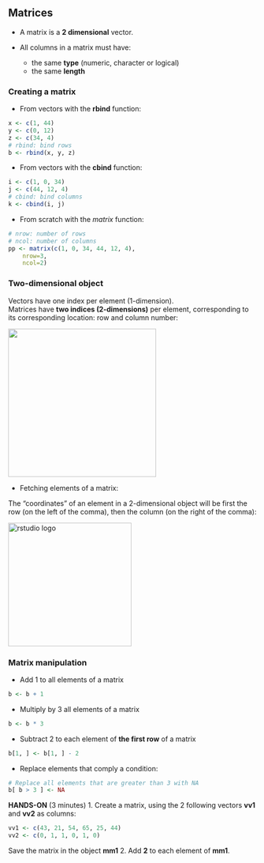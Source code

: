 ## Matrices

* A matrix is a **2 dimensional** vector.

* All columns in a matrix must have:
	+ the same **type** (numeric, character or logical)
	+ the same **length**

### Creating a matrix

* From vectors with the **rbind** function:

```r
x <- c(1, 44)
y <- c(0, 12)
z <- c(34, 4)
# rbind: bind rows
b <- rbind(x, y, z)
```

* From vectors with the **cbind** function:

```r
i <- c(1, 0, 34)
j <- c(44, 12, 4)
# cbind: bind columns
k <- cbind(i, j)
```

* From scratch with the *matrix* function:

```r
# nrow: number of rows
# ncol: number of columns
pp <- matrix(c(1, 0, 34, 44, 12, 4), 
	nrow=3,
	ncol=2)
```

### Two-dimensional object

Vectors have one index per element (1-dimension).<br>
Matrices have **two indices (2-dimensions)** per element, corresponding to its corresponding location: row and column number:

<img src="images/matrix_indices.png" width="300"/>

* Fetching elements of a matrix:

The "coordinates" of an element in a 2-dimensional object will be first the row (on the left of the comma), then the column (on the right of the comma):

<img src="images/matrix_rc.png" alt="rstudio logo" width="250"/>

### Matrix manipulation

* Add 1 to all elements of a matrix

```r
b <- b + 1
```

* Multiply by 3 all elements of a matrix

```r
b <- b * 3
```

* Subtract 2 to each element of **the first row** of a matrix

```r
b[1, ] <- b[1, ] - 2
```

* Replace elements that comply a condition:

```r
# Replace all elements that are greater than 3 with NA
b[ b > 3 ] <- NA
```

**HANDS-ON** (3 minutes)
1. Create a matrix, using the 2 following vectors **vv1** and **vv2** as columns:
```r
vv1 <- c(43, 21, 54, 65, 25, 44)
vv2 <- c(0, 1, 1, 0, 1, 0)
```
Save the matrix in the object **mm1**
2. Add **2** to each element of **mm1**.
